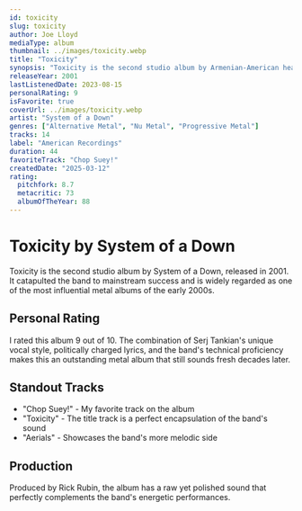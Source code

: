 ```yaml
---
id: toxicity
slug: toxicity
author: Joe Lloyd
mediaType: album
thumbnail: ../images/toxicity.webp
title: "Toxicity"
synopsis: "Toxicity is the second studio album by Armenian-American heavy metal band System of a Down, released on September 4, 2001. The album features the band's distinctive blend of alternative metal, nu metal, and progressive metal."
releaseYear: 2001
lastListenedDate: 2023-08-15
personalRating: 9
isFavorite: true
coverUrl: ../images/toxicity.webp
artist: "System of a Down"
genres: ["Alternative Metal", "Nu Metal", "Progressive Metal"]
tracks: 14
label: "American Recordings"
duration: 44
favoriteTrack: "Chop Suey!"
createdDate: "2025-03-12"
rating:
  pitchfork: 8.7
  metacritic: 73
  albumOfTheYear: 88
---
```


# Toxicity by System of a Down

Toxicity is the second studio album by System of a Down, released in 2001. It catapulted the band to mainstream success and is widely regarded as one of the most influential metal albums of the early 2000s.

## Personal Rating

I rated this album 9 out of 10. The combination of Serj Tankian's unique vocal style, politically charged lyrics, and the band's technical proficiency makes this an outstanding metal album that still sounds fresh decades later.

## Standout Tracks

- "Chop Suey!" - My favorite track on the album
- "Toxicity" - The title track is a perfect encapsulation of the band's sound
- "Aerials" - Showcases the band's more melodic side

## Production

Produced by Rick Rubin, the album has a raw yet polished sound that perfectly complements the band's energetic performances.
